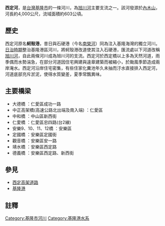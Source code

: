 {{Otheruse
|subject=基隆市的一條河川
|other=當地與該河川舊名相同的地名
|蚵殼港 (基隆市)
}}
'''西定河'''，是[[臺灣|台灣]][[基隆市|基隆市]]的一條河川，為[[旭川河|旭川河]]主要支流之一。該河發源於[[內木山|內木山]]，河長約4,000公尺，流域面積約603公頃。{{R|李清雄}}

==歷史==
西定河原名'''蚵殼港'''，昔日與石硬港（今名[[南榮河|南榮河]]）同為注入基隆海灣的獨立河川。[[臺灣日治時期|日治時期]]整治基隆港區河川，將蚵殼港改道使其注入石硬港，匯流處以下河道改稱[[旭川河|旭川河]]，自此兩條河川成為旭川河的支流。西定河於西定橋以上多為天然河道，雨季偶而水勢湍急，在部分河道因住宅興建與違章建築而被縮小，於颱風季節造成兩岸淹水。西定河沿岸住宅密集，有些住家化糞池年久未抽而汙水直接排入西定河，河道底部充斥淤泥，使得水質變差，夏季常飄異味{{R|西}}{{R|環}}。

==主要橋梁==
* 大德橋 ：仁愛區成功一路{{R|基橋}}
* 中正高架橋(高速公路北出端及南入端) ：仁愛區
* 中和橋  ：中山區新西街
* 仁愛橋 ：仁愛區忠四路(台2線)
* 安樂9、10、11、12橋 ：安樂區
* 定國橋 ：安樂區定國街
* 觀音橋 ：安樂區安一路
* 靖水橋 ：安樂區西定路
* 德義橋 ：安樂區西定路、新西街

==參見==
*[[西定高架道路|西定高架道路]]
*[[基隆港|基隆港]]

== 註釋 ==
{{reflist|refs=

<ref name="李清雄">{{cite book|author=李清雄|url=http://epr.epa.gov.tw/Upload/openFull/099/0990028463/epb-EPBC0-0990028463-06-01.pdf|title=《基隆市西定河及南榮河設置現地處理水質改善工程之可行性評估暨規劃計畫》|date=2010|deadurl=yes|archiveurl=https://web.archive.org/web/20160822020245/http://epr.epa.gov.tw/Upload/openFull/099/0990028463/epb-EPBC0-0990028463-06-01.pdf|archivedate=2016-08-22|access-date=2016-08-06}}</ref>
基隆市環境保護局

<ref name="西">{{cite web|author=台灣經濟部|url=https://keelungwater.org/doc/03.%E8%A5%BF%E5%AE%9A%E6%B2%B3%E6%B0%B4%E7%92%B0%E5%A2%83%E6%94%B9%E5%96%84%E8%A8%88%E7%95%AB%E6%9B%B8.pdf|title=《基隆市政府西定河水環境改善計畫書》|date=2019}}</ref>

<ref name="環">{{cite book|author=環境資訊中心|url=https://e-info.org.tw/node/211271|title=《西定河飄惡臭 淤泥、垃圾惹禍》|date=2018-04-26}}</ref>

<ref name="基橋">{{cite web|author=基隆市政府工務處|url=https://www.klcg.gov.tw/tw/publicworks/2683.html|title=《基隆市橋梁基本資料》|date=2020}}</ref>

}}

[[Category:基隆市河川|Category:基隆市河川]]
[[Category:基隆港水系|Category:基隆港水系]]

{{Taiwan-river-stub}}